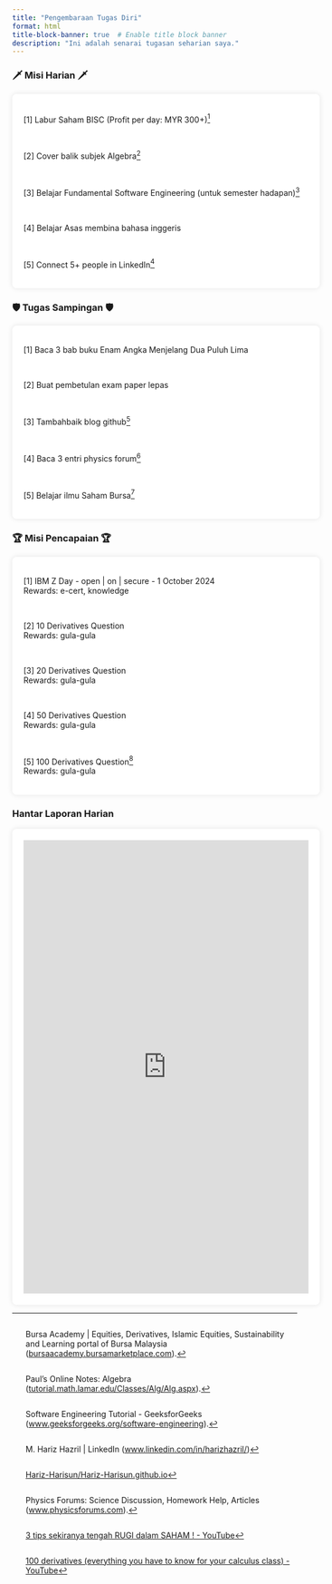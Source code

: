 ```yaml
---
title: "Pengembaraan Tugas Diri"
format: html
title-block-banner: true  # Enable title block banner
description: "Ini adalah senarai tugasan seharian saya."
---
```


### 🗡️ Misi Harian 🗡️

```{=html}
<style>
    .container {
        background-color: white;
        padding: 20px;
        border-radius: 8px;
        box-shadow: 0 0 10px rgba(0, 0, 0, 0.1);
        width: 100%;
    }

    ul {
        list-style-type: none;
        padding: 0;
    }

    li {
        display: flex;
        align-items: center;
    }

    .task {
        display: none;
    }

    .task-label {
        margin-right: 10px;
        cursor: pointer;
        transition: color 0.3s, text-decoration 0.3s;
    }

    .task:checked + .task-label {
        color: #999;
        text-decoration: line-through;
    }
</style>
```
::: container
<ul id="todo-list">

<li><input type="checkbox" class="task" id="task1"> <label for="task1" class="task-label">\[1\] Labur Saham BISC (Profit per day: MYR 300+)[^1]</label></li>

\

<li><input type="checkbox" class="task" id="task2"> <label for="task2" class="task-label">\[2\] Cover balik subjek Algebra[^2]</label></li>

\

<li><input type="checkbox" class="task" id="task3"> <label for="task3" class="task-label">\[3\] Belajar Fundamental Software Engineering (untuk semester hadapan)[^3]</label></li>

\

<li><input type="checkbox" class="task" id="task4"> <label for="task4" class="task-label">\[4\] Belajar Asas membina bahasa inggeris</label></li>

\

<li><input type="checkbox" class="task" id="task5"> <label for="task5" class="task-label">\[5\] Connect 5+ people in LinkedIn[^4]</label></li>

</ul>
:::

[^1]: Bursa Academy \| Equities, Derivatives, Islamic Equities, Sustainability and Learning portal of Bursa Malaysia ([bursaacademy.bursamarketplace.com](bursaacademy.bursamarketplace.com)).

[^2]: Paul's Online Notes: Algebra ([tutorial.math.lamar.edu/Classes/Alg/Alg.aspx](tutorial.math.lamar.edu/Classes/Alg/Alg.aspx)).

[^3]: Software Engineering Tutorial - GeeksforGeeks ([www.geeksforgeeks.org/software-engineering](www.geeksforgeeks.org/software-engineering/)).

[^4]: M. Hariz Hazril \| LinkedIn ([www.linkedin.com/in/harizhazril/](www.linkedin.com/in/harizhazril/))

```{=html}
<script>
    document.addEventListener('DOMContentLoaded', () => {
        const tasks = document.querySelectorAll('.task');

        // Load saved tasks state from local storage
        tasks.forEach((task, index) => {
            const taskState = localStorage.getItem(`task${index}`);
            if (taskState === 'checked') {
                task.checked = true;
            }
        });

        // Add event listeners to update state on input change
        tasks.forEach((task, index) => {
            task.addEventListener('change', () => {
                localStorage.setItem(`task${index}`, task.checked ? 'checked' : 'unchecked');
            });
        });

        // Check if the date has changed
        const lastVisit = localStorage.getItem('lastVisit');
        const today = new Date().toDateString();

        if (lastVisit !== today) {
            // Reset all tasks
            tasks.forEach((task, index) => {
                task.checked = false;
                localStorage.setItem(`task${index}`, 'unchecked');
            });
            localStorage.setItem('lastVisit', today);
        }
    });
    
    document.getElementById('report-form').addEventListener('submit', function(event) {
    event.preventDefault();
    generatePDF();
});

function generatePDF() {
    const title = document.getElementById('title').value;
    const description = document.getElementById('description').value;

    const doc = new jsPDF();
    doc.text(20, 20, `Title: ${title}`);
    doc.text(20, 30, `Description: ${description}`);
    const pdfData = doc.output('blob');

    // Use FormData to prepare the data for the server
    const formData = new FormData();
    formData.append('file', pdfData, 'report.pdf');

    // Send the PDF to the server to save it in the GitHub repository
    fetch('/upload', {
        method: 'POST',
        body: formData
    })
    .then(response => response.json())
    .then(data => {
        if (data.success) {
            alert('Report submitted successfully!');
        } else {
            alert('Failed to submit the report.');
        }
    })
    .catch(error => {
        console.error('Error:', error);
        alert('Error submitting the report.');
    });
}

</script>
```
### 🛡️ Tugas Sampingan 🛡️

::: container
<ul id="todo-list">

<li><input type="checkbox" class="task" id="task6"> <label for="task6" class="task-label">\[1\] Baca 3 bab buku Enam Angka Menjelang Dua Puluh Lima</label></li>

\

<li><input type="checkbox" class="task" id="task7"> <label for="task7" class="task-label">\[2\] Buat pembetulan exam paper lepas</label></li>

\

<li><input type="checkbox" class="task" id="task8"> <label for="task8" class="task-label">\[3\] Tambahbaik blog github[^5]</label></li>

\

<li><input type="checkbox" class="task" id="task9"> <label for="task9" class="task-label">\[4\] Baca 3 entri physics forum[^6]</label></li>

\

<li><input type="checkbox" class="task" id="task10"> <label for="task10" class="task-label">\[5\] Belajar ilmu Saham Bursa[^7]</label></li>

</ul>
:::

[^5]: [Hariz-Harisun/Hariz-Harisun.github.io](https://github.com/Hariz-Harisun/Hariz-Harisun.github.io)

[^6]: Physics Forums: Science Discussion, Homework Help, Articles ([www.physicsforums.com](www.physicsforums.com)).

[^7]: [3 tips sekiranya tengah RUGI dalam SAHAM ! - YouTube](https://www.youtube.com/watch?v=hxROGx-nOeA)

### 🏆 Misi Pencapaian 🏆

::: container
<ul id="todo-list">

<li><input type="checkbox" class="task" id="task11"> <label for="task11" class="task-label"> \[1\] IBM Z Day - open \| on \| secure - 1 October 2024 <br> Rewards: e-cert, knowledge </label></li>

<br>

<li><input type="checkbox" class="task" id="task12"> <label for="task12" class="task-label">\[2\] 10 Derivatives Question <br> Rewards: gula-gula </label></li>

<br>

<li><input type="checkbox" class="task" id="task13"> <label for="task13" class="task-label">\[3\] 20 Derivatives Question <br> Rewards: gula-gula </label></li>

<br>

<li><input type="checkbox" class="task" id="task14"> <label for="task14" class="task-label">\[4\] 50 Derivatives Question <br> Rewards: gula-gula </label></li>

<br>

<li><input type="checkbox" class="task" id="task15"> <label for="task15" class="task-label">\[5\] 100 Derivatives Question[^8] <br> Rewards: gula-gula </label></li>

</ul>
:::

[^8]: [100 derivatives (everything you have to know for your calculus class) - YouTube](https://www.youtube.com/watch?v=AegzQ_dip8k)

### Hantar Laporan Harian

::: container
<iframe src="https://hariz-harisun.shinyapps.io/report/" width="100%" height="800px" style="border: none;"></iframe>

:::
